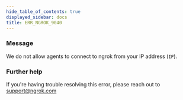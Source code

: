 ```yaml
---
hide_table_of_contents: true
displayed_sidebar: docs
title: ERR_NGROK_9040
---
```



### Message

We do not allow agents to connect to ngrok from your IP address (`IP`).

<ErrorDetails />

### Further help

If you're having trouble resolving this error, please reach out to [support@ngrok.com](mailto:support@ngrok.com?subject=Help%20with%20ERR_NGROK_9040)
